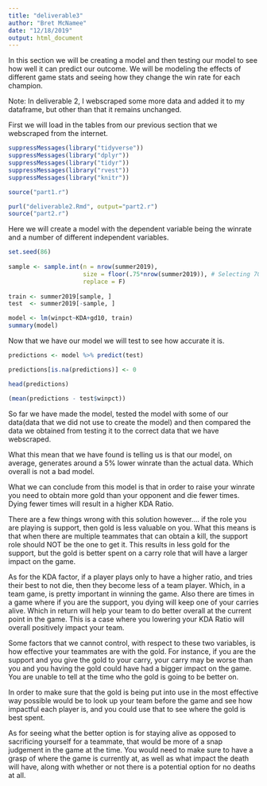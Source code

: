 ```yaml
---
title: "deliverable3"
author: "Bret McNamee"
date: "12/18/2019"
output: html_document
---
```


In this section we will be creating a model and then testing our model to see how well it can predict our outcome.
We will be modeling the effects of different game stats and seeing how they change the win rate for each champion.  

Note: In deliverable 2, I webscraped some more data and added it to my
dataframe, but other than that it remains unchanged.


First we will load in the tables from our previous section that we webscraped from the internet.

```r
suppressMessages(library("tidyverse"))
suppressMessages(library("dplyr"))
suppressMessages(library("tidyr"))
suppressMessages(library("rvest"))
suppressMessages(library("knitr"))

source("part1.r")

purl("deliverable2.Rmd", output="part2.r")
source("part2.r")


```
Here we will create a model with the dependent variable being the winrate and a number of different independent variables.

```r
set.seed(86) 
 
sample <- sample.int(n = nrow(summer2019), 
                     size = floor(.75*nrow(summer2019)), # Selecting 70% of data
                     replace = F)
 
train <- summer2019[sample, ]
test  <- summer2019[-sample, ]

model <- lm(winpct~KDA+gd10, train)
summary(model)

```

Now that we have our model we will test to see how accurate it is.

```r
predictions <- model %>% predict(test)

predictions[is.na(predictions)] <- 0

head(predictions)

(mean(predictions - test$winpct))
```

So far we have made the model, tested the model with some of our data(data that we did not use to create the model) and then compared the data we obtained from testing it to the correct data that we have webscraped.

What this mean that we have found is telling us is that our model, on average, generates around a 5% lower winrate than the actual data. Which overall is not a bad model.

What we can conclude from this model is that in order to raise your winrate you need to obtain more gold than your opponent and die fewer times. Dying fewer times will result in a higher KDA Ratio.

There are a few things wrong with this solution however.... if the role you are playing is support, then gold is less valuable on you. What this means is that when there are multiple teammates that can obtain a kill, the support role should NOT be the one to get it. This results in less gold for the support, but the gold is better spent on a carry role that will have a larger impact on the game.

As for the KDA factor, if a player plays only to have a higher ratio, and tries their best to not die, then they become less of a team player. Which, in a team game, is pretty important in winning the game. Also there are times in a game where if you are the support, you dying will keep one of your carries alive. Which in return will help your team to do better overall at the current point in the game. This is a case where you lowering your KDA Ratio will overall positively impact your team.

Some factors that we cannot control, with respect to these two variables, is how effective your teammates are with the gold. For instance, if you are the support and you give the gold to your carry, your carry may be worse than you and you having the gold could have had a bigger impact on the game. You are unable to tell at the time who the gold is going to be better on.

In order to make sure that the gold is being put into use in the most effective way possible would be to look up your team before the game and see how impactful each player is, and you could use that to see where the gold is best spent.

As for seeing what the better option is for staying alive as opposed to sacrificing yourself for a teammate, that would be more of a snap judgement in the game at the time. You would need to make sure to have a grasp of where the game is currently at, as well as what impact the death will have, along with whether or not there is a potential option for no deaths at all.
